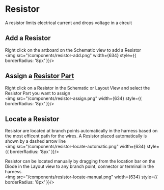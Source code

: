 # Resistor
A resistor limits electrical current and drops voltage in a circuit

## Add a Resistor
Right click on the artboard on the Schematic view to add a Resistor
<br />
<img src="/components/resistor-add.png" width={634} style={{ borderRadius: '8px' }}/>

## Assign a [Resistor Part](/parts/part-resistor)
Right click on a Resistor in the Schematic or Layout View and select the Resistor Part you want to assign
<br />
<img src="/components/resistor-assign.png" width={634} style={{ borderRadius: '8px' }}/>

## Locate a Resistor
Resistor are located at branch points automatically in the harness based on the most efficent path for the wires. A Resistor placed automatically is shown by a dashed arrow line
<br />
<img src="/components/resistor-locate-automatic.png" width={634} style={{ borderRadius: '8px' }}/>

Resistor can be located manually by dragging from the location bar on the Diode in the Layout view to any branch point, connector or terminal in the harness.
<br />
<img src="/components/resistor-locate-manual.png" width={634} style={{ borderRadius: '8px' }}/>